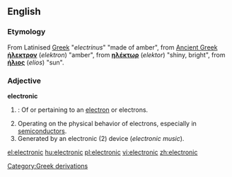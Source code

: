 ==English==

{{rank|account|party|sight|455|electronic|sea|necessary|idea}}
===Etymology===
[[Category:Greek derivations]]
From Latinised [[Greek]] "''electrinus''" "made of amber", from [[Ancient Greek]]  '''[[ήλεκτρον]]''' (''elektron'') "amber", from '''[[ηλέκτωρ]]''' (''elektor'') "shiny, bright", from '''[[ήλιος]]''' (''elios'') "sun".

===Adjective===
'''electronic'''

# {{cattag|physics|chemistry}}: Of or pertaining to an [[electron]] or electrons.
# Operating on the physical behavior of electrons, especially in [[semiconductor]]s.
# Generated by an electronic (2) device (''electronic music'').

[[el:electronic]]
[[hu:electronic]]
[[pl:electronic]]
[[vi:electronic]]
[[zh:electronic]]
